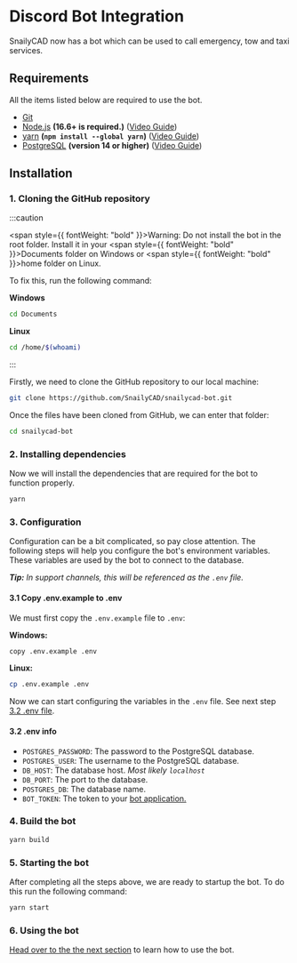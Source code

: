 # Discord Bot Integration

SnailyCAD now has a bot which can be used to call emergency, tow and taxi services.

## Requirements

All the items listed below are required to use the bot.

- [Git](https://git-scm.com/downloads)
- [Node.js](https://nodejs.org) **(16.6+ is required.)** ([Video Guide](https://youtu.be/rp308wNdXU8))
- [yarn](https://npmjs.com/package/yarn) **(`npm install --global yarn`)** ([Video Guide](https://youtu.be/rp308wNdXU8))
- [PostgreSQL](https://www.postgresql.org/download/) **(version 14 or higher)** ([Video Guide](https://www.youtube.com/watch?v=ZKWZvafvqwM))

## Installation

### 1. Cloning the GitHub repository

:::caution

<span style={{ fontWeight: "bold" }}>Warning:</span> Do not install the bot in the root folder. Install
it in your <span style={{ fontWeight: "bold" }}>Documents </span>
folder on Windows or <span style={{ fontWeight: "bold" }}>home</span> folder on Linux.

To fix this, run the following command:

**Windows**

```bash
cd Documents
```

**Linux**

```bash
cd /home/$(whoami)
```

:::

Firstly, we need to clone the GitHub repository to our local machine:

```bash
git clone https://github.com/SnailyCAD/snailycad-bot.git
```

Once the files have been cloned from GitHub, we can enter that folder:

```bash
cd snailycad-bot
```

### 2. Installing dependencies

Now we will install the dependencies that are required for the bot to function properly.

```bash
yarn
```

### 3. Configuration

Configuration can be a bit complicated, so pay close attention. The following steps will help you configure the bot's environment variables.
These variables are used by the bot to connect to the database.

_**Tip:** In support channels, this will be referenced as the `.env` file._

#### 3.1 Copy .env.example to .env

We must first copy the `.env.example` file to `.env`:

**Windows:**

```bash
copy .env.example .env
```

**Linux:**

```bash
cp .env.example .env
```

Now we can start configuring the variables in the `.env` file. See next step [3.2 .env file](#32-env-info).

#### 3.2 .env info

- `POSTGRES_PASSWORD`: The password to the PostgreSQL database.
- `POSTGRES_USER`: The username to the PostgreSQL database.
- `DB_HOST`: The database host. _Most likely `localhost`_
- `DB_PORT`: The port to the database.
- `POSTGRES_DB`: The database name.
- `BOT_TOKEN`: The token to your [bot application.](https://discord.com/developers/applications)

### 4. Build the bot

```bash
yarn build
```

### 5. Starting the bot

After completing all the steps above, we are ready to startup the bot. To do this run the following command:

```bash
yarn start
```

### 6. Using the bot

[Head over to the the next section](/docs/discord-integration/discord-bot/configuration) to learn how to use the bot.